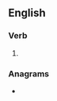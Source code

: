 {{also|'prentices}}
==English==

===Verb===
{{head|en|verb form}}

# {{en-third-person singular of|prentice}}

===Anagrams===
* {{anagrams|en|a=ceeinprst|in respect|inspecter|prescient|reinspect}}